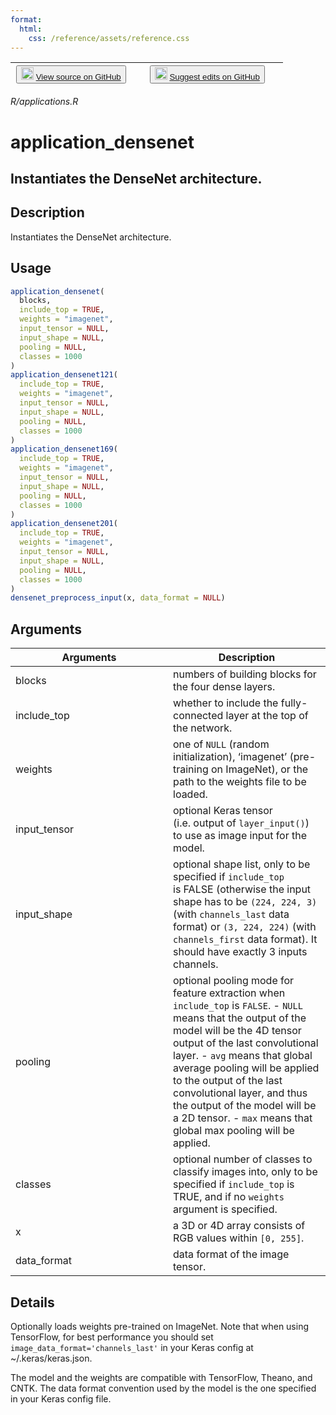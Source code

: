 ```yaml
---
format:
  html:
    css: /reference/assets/reference.css
---
```


| <button class="button"> ![](/reference/assets/GitHub-Mark-32px.png){width="20"} [View source on GitHub](https://github.com/rstudio/keras//blob/main/R/applications.R) </button> | <button class="button"> ![](/reference/assets/GitHub-Mark-32px.png){width="20"} [Suggest edits on GitHub](https://github.com/rstudio/keras//edit/main/R/applications.R) </button> |
|:------------------------------:|:--------------------------------------:|

*R/applications.R*

# application_densenet

## Instantiates the DenseNet architecture.

## Description
Instantiates the DenseNet architecture. 


## Usage
```r
application_densenet( 
  blocks, 
  include_top = TRUE, 
  weights = "imagenet", 
  input_tensor = NULL, 
  input_shape = NULL, 
  pooling = NULL, 
  classes = 1000 
) 
application_densenet121( 
  include_top = TRUE, 
  weights = "imagenet", 
  input_tensor = NULL, 
  input_shape = NULL, 
  pooling = NULL, 
  classes = 1000 
) 
application_densenet169( 
  include_top = TRUE, 
  weights = "imagenet", 
  input_tensor = NULL, 
  input_shape = NULL, 
  pooling = NULL, 
  classes = 1000 
) 
application_densenet201( 
  include_top = TRUE, 
  weights = "imagenet", 
  input_tensor = NULL, 
  input_shape = NULL, 
  pooling = NULL, 
  classes = 1000 
) 
densenet_preprocess_input(x, data_format = NULL) 
```

## Arguments
|Arguments|Description|
|---|---|
| blocks | numbers of building blocks for the four dense layers. |
| include_top | whether to include the fully-connected layer at the top of the network. |
| weights | one of `NULL` (random initialization), 'imagenet' (pre-training on ImageNet), or the path to the weights file to be loaded. |
| input_tensor | optional Keras tensor (i.e. output of `layer_input()`) to use as image input for the model. |
| input_shape | optional shape list, only to be specified if `include_top`<br>is FALSE (otherwise the input shape has to be `(224, 224, 3)`<br>(with `channels_last` data format) or `(3, 224, 224)` (with `channels_first` data format). It should have exactly 3 inputs channels. |
| pooling | optional pooling mode for feature extraction when `include_top` is `FALSE`. - `NULL` means that the output of the model will be the 4D tensor output of the last convolutional layer. - `avg` means that global average pooling will be applied to the output of the last convolutional layer, and thus the output of the model will be a 2D tensor. - `max` means that global max pooling will be applied. |
| classes | optional number of classes to classify images into, only to be specified if `include_top` is TRUE, and if no `weights` argument is specified. |
| x | a 3D or 4D array consists of RGB values within `[0, 255]`. |
| data_format | data format of the image tensor. |

## Details

Optionally loads weights pre-trained on ImageNet. Note that when using TensorFlow, for best performance you should set `image_data_format='channels_last'` in your Keras config at ~/.keras/keras.json. 

The model and the weights are compatible with TensorFlow, Theano, and CNTK. The data format convention used by the model is the one specified in your Keras config file. 






